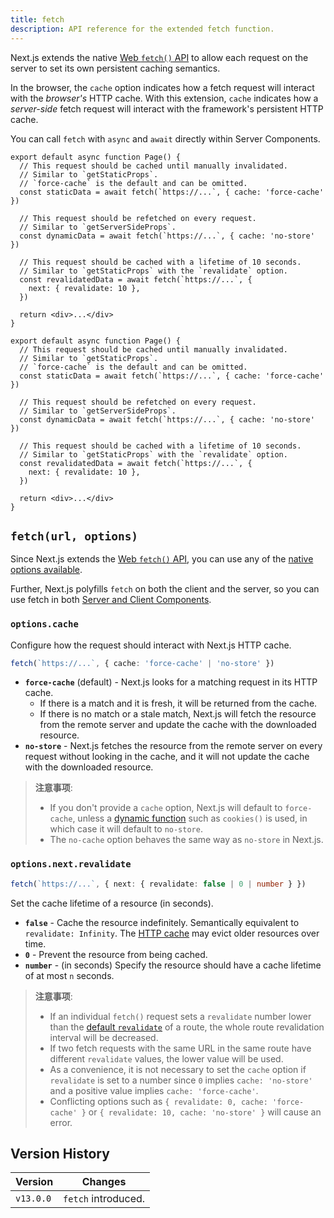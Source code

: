 ```yaml
---
title: fetch
description: API reference for the extended fetch function.
---
```



Next.js extends the native [Web `fetch()` API](https://developer.mozilla.org/en-US/docs/Web/API/Fetch_API) to allow each request on the server to set its own persistent caching semantics.

In the browser, the `cache` option indicates how a fetch request will interact with the _browser's_ HTTP cache. With this extension, `cache` indicates how a _server-side_ fetch request will interact with the framework's persistent HTTP cache.

You can call `fetch` with `async` and `await` directly within Server Components.

```tsx title="app/page.tsx" switcher
export default async function Page() {
  // This request should be cached until manually invalidated.
  // Similar to `getStaticProps`.
  // `force-cache` is the default and can be omitted.
  const staticData = await fetch(`https://...`, { cache: 'force-cache' })

  // This request should be refetched on every request.
  // Similar to `getServerSideProps`.
  const dynamicData = await fetch(`https://...`, { cache: 'no-store' })

  // This request should be cached with a lifetime of 10 seconds.
  // Similar to `getStaticProps` with the `revalidate` option.
  const revalidatedData = await fetch(`https://...`, {
    next: { revalidate: 10 },
  })

  return <div>...</div>
}
```

```jsxtitle="app/page.js" switcher
export default async function Page() {
  // This request should be cached until manually invalidated.
  // Similar to `getStaticProps`.
  // `force-cache` is the default and can be omitted.
  const staticData = await fetch(`https://...`, { cache: 'force-cache' })

  // This request should be refetched on every request.
  // Similar to `getServerSideProps`.
  const dynamicData = await fetch(`https://...`, { cache: 'no-store' })

  // This request should be cached with a lifetime of 10 seconds.
  // Similar to `getStaticProps` with the `revalidate` option.
  const revalidatedData = await fetch(`https://...`, {
    next: { revalidate: 10 },
  })

  return <div>...</div>
}
```

## `fetch(url, options)`

Since Next.js extends the [Web `fetch()` API](https://developer.mozilla.org/en-US/docs/Web/API/Fetch_API), you can use any of the [native options available](https://developer.mozilla.org/en-US/docs/Web/API/fetch#parameters).

Further, Next.js polyfills `fetch` on both the client and the server, so you can use fetch in both [Server and Client Components](/docs/getting-started/react-essentials).

### `options.cache`

Configure how the request should interact with Next.js HTTP cache.

```ts
fetch(`https://...`, { cache: 'force-cache' | 'no-store' })
```

- **`force-cache`** (default) - Next.js looks for a matching request in its HTTP cache.
  - If there is a match and it is fresh, it will be returned from the cache.
  - If there is no match or a stale match, Next.js will fetch the resource from the remote server and update the cache with the downloaded resource.
- **`no-store`** - Next.js fetches the resource from the remote server on every request without looking in the cache, and it will not update the cache with the downloaded resource.

> **注意事项**:
>
> - If you don't provide a `cache` option, Next.js will default to `force-cache`, unless a [dynamic function](/docs/app/building-your-application/rendering/static-and-dynamic-rendering#dynamic-functions) such as `cookies()` is used, in which case it will default to `no-store`.
> - The `no-cache` option behaves the same way as `no-store` in Next.js.

### `options.next.revalidate`

```ts
fetch(`https://...`, { next: { revalidate: false | 0 | number } })
```

Set the cache lifetime of a resource (in seconds).

- **`false`** - Cache the resource indefinitely. Semantically equivalent to `revalidate: Infinity`. The [HTTP cache](/docs/app/building-your-application/data-fetching#caching-data) may evict older resources over time.
- **`0`** - Prevent the resource from being cached.
- **`number`** - (in seconds) Specify the resource should have a cache lifetime of at most `n` seconds.

> **注意事项**:
>
> - If an individual `fetch()` request sets a `revalidate` number lower than the [default `revalidate`](/docs/app/api-reference/file-conventions/route-segment-config#revalidate) of a route, the whole route revalidation interval will be decreased.
> - If two fetch requests with the same URL in the same route have different `revalidate` values, the lower value will be used.
> - As a convenience, it is not necessary to set the `cache` option if `revalidate` is set to a number since `0` implies `cache: 'no-store'` and a positive value implies `cache: 'force-cache'`.
> - Conflicting options such as `{ revalidate: 0, cache: 'force-cache' }` or `{ revalidate: 10, cache: 'no-store' }` will cause an error.

## Version History

| Version   | Changes             |
| --------- | ------------------- |
| `v13.0.0` | `fetch` introduced. |
